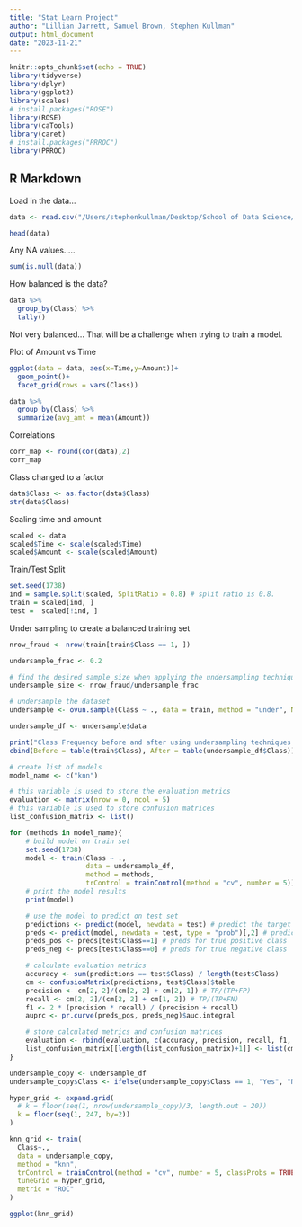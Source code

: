 ```yaml
---
title: "Stat Learn Project"
author: "Lillian Jarrett, Samuel Brown, Stephen Kullman"
output: html_document
date: "2023-11-21"
---
```


```r
knitr::opts_chunk$set(echo = TRUE)
library(tidyverse)
library(dplyr)
library(ggplot2)
library(scales)
# install.packages("ROSE")
library(ROSE)
library(caTools)
library(caret)
# install.packages("PRROC")
library(PRROC)
```

## R Markdown
Load in the data...
```r
data <- read.csv("/Users/stephenkullman/Desktop/School of Data Science/STAT 6030/HW/creditcard_data.csv")
```


```r
head(data)
```
Any NA values.....
```r
sum(is.null(data))
```

How balanced is the data?
```r
data %>% 
  group_by(Class) %>% 
  tally()
```

Not very balanced... That will be a challenge when trying to train a model.

Plot of Amount vs Time
```r
ggplot(data = data, aes(x=Time,y=Amount))+
  geom_point()+
  facet_grid(rows = vars(Class))

```



```r
data %>% 
  group_by(Class) %>% 
  summarize(avg_amt = mean(Amount))
```
Correlations
```r
corr_map <- round(cor(data),2)
corr_map
```
Class changed to a factor
```r
data$Class <- as.factor(data$Class)
str(data$Class)
```

Scaling time and amount
```r
scaled <- data
scaled$Time <- scale(scaled$Time)
scaled$Amount <- scale(scaled$Amount)
```

Train/Test Split
```r
set.seed(1738)
ind = sample.split(scaled, SplitRatio = 0.8) # split ratio is 0.8.
train = scaled[ind, ]
test =  scaled[!ind, ]
```

Under sampling to create a balanced training set
```r
nrow_fraud <- nrow(train[train$Class == 1, ])

undersample_frac <- 0.2

# find the desired sample size when applying the undersampling technique.
undersample_size <- nrow_fraud/undersample_frac

# undersample the dataset
undersample <- ovun.sample(Class ~ ., data = train, method = "under", N = undersample_size, seed = 1738)

undersample_df <- undersample$data

print("Class Frequency before and after using undersampling techniques || 0: Not Fraud & 1: Fraud")
cbind(Before = table(train$Class), After = table(undersample_df$Class))
```


```r
# create list of models 
model_name <- c("knn")

# this variable is used to store the evaluation metrics
evaluation <- matrix(nrow = 0, ncol = 5) 
# this variable is used to store confusion matrices
list_confusion_matrix <- list() 

for (methods in model_name){
    # build model on train set
    set.seed(1738)
    model <- train(Class ~ ., 
                   data = undersample_df, 
                   method = methods, 
                   trControl = trainControl(method = "cv", number = 5))
    # print the model results 
    print(model)

    # use the model to predict on test set
    predictions <- predict(model, newdata = test) # predict the target
    preds <- predict(model, newdata = test, type = "prob")[,2] # predict probability of positive class
    preds_pos <- preds[test$Class==1] # preds for true positive class
    preds_neg <- preds[test$Class==0] # preds for true negative class

    # calculate evaluation metrics 
    accuracy <- sum(predictions == test$Class) / length(test$Class)
    cm <- confusionMatrix(predictions, test$Class)$table
    precision <- cm[2, 2]/(cm[2, 2] + cm[2, 1]) # TP/(TP+FP)
    recall <- cm[2, 2]/(cm[2, 2] + cm[1, 2]) # TP/(TP+FN)
    f1 <- 2 * (precision * recall) / (precision + recall)
    auprc <- pr.curve(preds_pos, preds_neg)$auc.integral

    # store calculated metrics and confusion matrices
    evaluation <- rbind(evaluation, c(accuracy, precision, recall, f1, auprc))
    list_confusion_matrix[[length(list_confusion_matrix)+1]] <- list(cm)
}
```



```r
undersample_copy <- undersample_df
undersample_copy$Class <- ifelse(undersample_copy$Class == 1, "Yes", "No")

hyper_grid <- expand.grid(
  # k = floor(seq(1, nrow(undersample_copy)/3, length.out = 20))
  k = floor(seq(1, 247, by=2))
)

knn_grid <- train(
  Class~.,
  data = undersample_copy, 
  method = "knn", 
  trControl = trainControl(method = "cv", number = 5, classProbs = TRUE),  
  tuneGrid = hyper_grid,
  metric = "ROC"
)

ggplot(knn_grid)

```
















